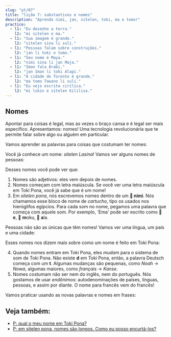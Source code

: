 ```yaml
---
slug: "pt/07"
title: "lição 7: substantivos e nomes"
description: "Aprenda nimi, jan, sitelen, toki, ma e tomo!"
practice:
  - l1: "Eu desenho a terra."
    l2: "mi sitelen e ma."
  - l1: "Sua imagem é grande."
    l2: "sitelen sina li suli."
  - l1: "Pessoas falam sobre construções."
    l2: "jan li toki e tomo."
  - l1: "Seu nome é Maya."
    l2: "nimi sina li jan Maja."
  - l1: "Iman fala Árabi."
    l2: "jan Iman li toki Alapi."
  - l1: "A cidade de Toronto é grande."
    l2: "ma tomo Towano li suli."
  - l1: "Eu vejo escrita cirílica."
    l2: "mi lukin e sitelen Kililisa."
---
```



## Nomes

Apontar para coisas é legal, mas as vezes o braço cansa e é legal ser mais específico. Apresentamos: nomes! Uma tecnologia revolucionária que te permite falar sobre algo ou alguém em particular.

Vamos aprender as palavras para coisas que costumam ter nomes:

<List>
  <Word sl="nimi" m="nome, palavra" />
  <Word sl="jan" m="pessoa" />
  <Word sl="sitelen" m="imagem, escrita; desenhar, escrever" />
  <Word sl="toki" m="fala, língua; falar, dizer" />
  <Word sl="ma" m="terra, país" />
  <Word sl="tomo" m="construção, sala, casa" />
</List>

Você já conhece um nome: _sitelen Lasina_! Vamos ver alguns nomes de pessoas:

<List>
  <Sentence sl="jan Nowa" m="pessoa chamada Noah (do inglês 'Noah')" />
  <Sentence sl="jan Ema" m="pessoa chamada Emma (do inglês 'Emma')" />
</List>

Desses nomes você pode ver que:

1. Nomes são adjetivos: eles vem depois de nomes.
2. Nomes começam com letra maiúscula. Se você ver uma letra maiúscula em Toki Pona, você já sabe que é um nome!
3. Em _sitelen pona_, nós escrevemos nomes dentro de um **󱥂 nimi**. Nós chamamos esse bloco de nome de _cartucho_, tipo os usados nos hieróglifos egípcios. Para cada som no nome, pegamos uma palavra que começa com aquele som. Por exemplo, 'Ema' pode ser escrito como 󱤉 **e**, 󱤶 **m**oku, 󱤂 **a**la. 

Pessoas não são as únicas que têm nomes! Vamos ver uma língua, um país e uma cidade:

<List>
  <Sentence
    sl="toki Kanse"
    m="língua chamada francês (do francês 'français')"
  />
  <Sentence sl="ma Tosi" m="terra chamada Alemanha (do alemão 'Deutsch')" />
  <Sentence
    sl="ma tomo Loma"
    m="terra de construções chamada Roma (from Latin 'Rōma')"
  />
</List>

Esses nomes nos dizem mais sobre como um nome é feito em Toki Pona:

4. Quando nomes entram em Toki Pona, eles _mudam_ para o sistema de som de Toki Pona. Não existe **d** em Toki Pona, então, a palavra Deutsch começa com um **t**. Algumas mudanças são pequenas, como _Noah_ → _Nowa_, algumas maiores, como _français_ → _Kanse_.
5. Nomes costumam não ser nem do inglês, nem do português. Nós gostamos de usar _endônimos_: autodenominações de países, línguas, pessoas, e assim por diante. O nome para francês vem do francês!

Vamos praticar usando as novas palavras e nomes em frases:

<List>
  <Sentence sl="waso li lukin e ma." m="O pássaro olha a terra." />
  <Sentence sl="jan li toki e tomo." m="Pessoas falam sobre uma casa." />
  <Sentence sl="jan pona li toki pona." m="Pessoas agrádaveis falam bem." />
  <Sentence sl="nimi ona li jan Kenta." m="O nome dele é Kenta." />
  <Sentence sl="jan Sunita li sitelen e pipi." m="Sunita desenha um inseto." />
  <Sentence sl="jan Nina li toki Kanse." m="Nina fala French." />
  <Sentence sl="jan Ema li sona pona e ma Tosi." m="Emma conhece bem a Alemanha." />
</List>

<Practice exercises={frontmatter.practice} />

## Veja também:
* [P: qual o meu nome em Toki Pona?](pt/make-a-name)
* [P: em sitelen pona, nomes são longos. Como eu posso encurtá-los?](pt/simpler-cartouches)
